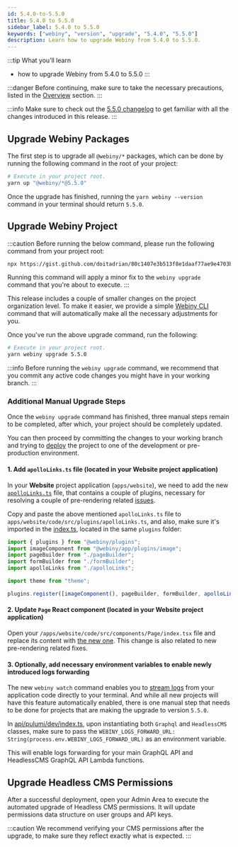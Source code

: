 ```yaml
---
id: 5.4.0-to-5.5.0
title: 5.4.0 to 5.5.0
sidebar_label: 5.4.0 to 5.5.0
keywords: ["webiny", "version", "upgrade", "5.4.0", "5.5.0"]
description: Learn how to upgrade Webiny from 5.4.0 to 5.5.0.
---
```


:::tip What you’ll learn
- how to upgrade Webiny from 5.4.0 to 5.5.0
:::

:::danger
Before continuing, make sure to take the necessary precautions, listed in the [Overview](/docs/how-to-guides/upgrade-webiny/overview#-precaution-measures) section.
:::

:::info
Make sure to check out the [5.5.0 changelog](/docs/changelog/5.5.0) to get familiar with all the changes  introduced in this release.
:::

## Upgrade Webiny Packages

The first step is to upgrade all `@webiny/*` packages, which can be done by running the following command in the root of your project:

```bash
# Execute in your project root.
yarn up "@webiny/*@5.5.0"
```

Once the upgrade has finished, running the `yarn webiny --version` command in your terminal should return `5.5.0`.

## Upgrade Webiny Project

:::caution
Before running the below command, please run the following command from your project root:

```bash
npx https://gist.github.com/doitadrian/80c1407e3b513f8e1daaf77ae9e4703b
```

Running this command will apply a minor fix to the `webiny upgrade` command that you're about to execute.
:::

This release includes a couple of smaller changes on the project organization level. To make it easier, we provide a simple [Webiny CLI](/docs/key-topics/webiny-cli) command that will automatically make all the necessary adjustments for you.

Once you've run the above upgrade command, run the following:

```bash
# Execute in your project root.
yarn webiny upgrade 5.5.0
```

:::info
Before running the `webiny upgrade` command, we recommend that you commit any active code changes you might have in your working branch.
:::

### Additional Manual Upgrade Steps

Once the `webiny upgrade` command has finished, three manual steps remain to be completed, after which, your project should be completely updated.

You can then proceed by committing the changes to your working branch and trying to [deploy](/docs/how-to-guides/deployment/deploy-your-project) the project to one of the development or pre-production environment.

#### 1. Add `apolloLinks.ts` file (located in your Website project application)

In your **Website** project application (`apps/website`), we need to add the new [`apolloLinks.ts`](https://github.com/webiny/webiny-js/blob/v5/packages/cwp-template-aws/template/apps/website/code/src/plugins/apolloLinks.ts) file, that contains a couple of plugins, necessary for resolving a couple of pre-rendering related [issues](https://github.com/webiny/webiny-js/pull/1569).

Copy and paste the above mentioned `apolloLinks.ts` file to `apps/website/code/src/plugins/apolloLinks.ts`, and also, make sure it's imported in the [index.ts](https://github.com/webiny/webiny-js/blob/v5/packages/cwp-template-aws/template/apps/website/code/src/plugins/index.ts), located in the same `plugins` folder:

```ts title="apps/website/code/src/plugins/index.ts" {5,9}
import { plugins } from "@webiny/plugins";
import imageComponent from "@webiny/app/plugins/image";
import pageBuilder from "./pageBuilder";
import formBuilder from "./formBuilder";
import apolloLinks from "./apolloLinks";

import theme from "theme";

plugins.register([imageComponent(), pageBuilder, formBuilder, apolloLinks(), theme()]);
```

#### 2. Update `Page` React component (located in your Website project application)

Open your `/apps/website/code/src/components/Page/index.tsx` file and replace its content with [the new one](https://github.com/webiny/webiny-js/blob/v5/packages/cwp-template-aws/template/apps/website/code/src/components/Page/index.tsx). This change is also related to new pre-rendering related fixes.

#### 3. Optionally, add necessary environment variables to enable newly introduced logs forwarding

The new `webiny watch` command enables you to [stream logs](/docs/changelog/5.5.0#logs) from your application code directly to your terminal. And while all new projects will have this feature automatically enabled, there is one manual step that needs to be done for projects that are making the upgrade to version `5.5.0`.

In [api/pulumi/dev/index.ts](https://github.com/webiny/webiny-js/blob/v5/packages/cwp-template-aws/template/api/pulumi/dev/index.ts), upon instantiating both `Graphql` and `HeadlessCMS` classes, make sure to pass the `WEBINY_LOGS_FORWARD_URL: String(process.env.WEBINY_LOGS_FORWARD_URL)` as an environment variable.

This will enable logs forwarding for your main GraphQL API and HeadlessCMS GraphQL API Lambda functions.

## Upgrade Headless CMS Permissions
After a successful deployment, open your Admin Area to execute the automated upgrade of Headless CMS permissions. It will update permissions data structure on user groups and API keys.

:::caution
We recommend verifying your CMS permissions after the upgrade, to make sure they reflect exactly what is expected.
:::
